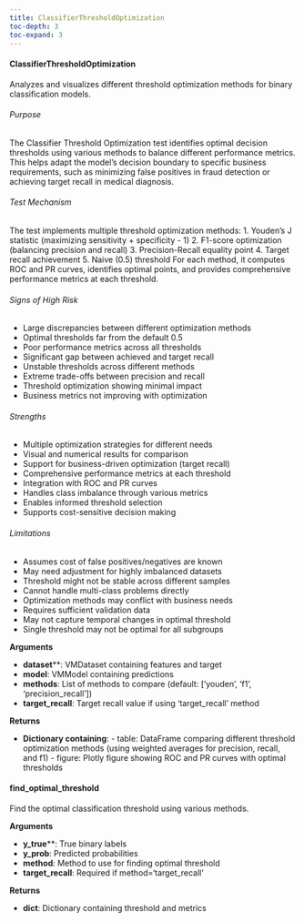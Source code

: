 ```yaml
---
title: ClassifierThresholdOptimization
toc-depth: 3
toc-expand: 3
---
```








#### ClassifierThresholdOptimization

Analyzes and visualizes different threshold optimization methods for binary classification models.

###### Purpose

The Classifier Threshold Optimization test identifies optimal decision thresholds using various
methods to balance different performance metrics. This helps adapt the model's decision boundary
to specific business requirements, such as minimizing false positives in fraud detection or
achieving target recall in medical diagnosis.

###### Test Mechanism

The test implements multiple threshold optimization methods:
1. Youden's J statistic (maximizing sensitivity + specificity - 1)
2. F1-score optimization (balancing precision and recall)
3. Precision-Recall equality point
4. Target recall achievement
5. Naive (0.5) threshold
For each method, it computes ROC and PR curves, identifies optimal points, and provides
comprehensive performance metrics at each threshold.

###### Signs of High Risk

- Large discrepancies between different optimization methods
- Optimal thresholds far from the default 0.5
- Poor performance metrics across all thresholds
- Significant gap between achieved and target recall
- Unstable thresholds across different methods
- Extreme trade-offs between precision and recall
- Threshold optimization showing minimal impact
- Business metrics not improving with optimization

###### Strengths

- Multiple optimization strategies for different needs
- Visual and numerical results for comparison
- Support for business-driven optimization (target recall)
- Comprehensive performance metrics at each threshold
- Integration with ROC and PR curves
- Handles class imbalance through various metrics
- Enables informed threshold selection
- Supports cost-sensitive decision making

###### Limitations

- Assumes cost of false positives/negatives are known
- May need adjustment for highly imbalanced datasets
- Threshold might not be stable across different samples
- Cannot handle multi-class problems directly
- Optimization methods may conflict with business needs
- Requires sufficient validation data
- May not capture temporal changes in optimal threshold
- Single threshold may not be optimal for all subgroups

**Arguments**

- **dataset****: VMDataset containing features and target
- **model**: VMModel containing predictions
- **methods**: List of methods to compare (default: ['youden', 'f1', 'precision_recall'])
- **target_recall**: Target recall value if using 'target_recall' method

**Returns**

- **Dictionary containing**: - table: DataFrame comparing different threshold optimization methods         (using weighted averages for precision, recall, and f1) - figure: Plotly figure showing ROC and PR curves with optimal thresholds




 
#### find_optimal_threshold

Find the optimal classification threshold using various methods.

**Arguments**

- **y_true****: True binary labels
- **y_prob**: Predicted probabilities
- **method**: Method to use for finding optimal threshold
- **target_recall**: Required if method='target_recall'

**Returns**

- **dict**: Dictionary containing threshold and metrics




 